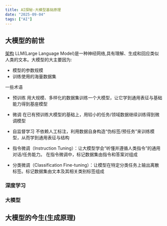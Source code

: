 ```yaml
---
title: AI探秘-大模型基础原理
date: "2025-09-04"
tags: ["AI"]
---
```


## 大模型的前世
[架构](./aiHistory/struct.png)
LLM(Large Language Model)是一种神经网络,具有理解、生成和回应类似人类的文本。大模型的大主要因为:
* 模型的参数规模
* 训练使用的海量数据集

一些术语

* 预训练  用大规模、多样化的数据集训练一个大模型，让它学到通用表征与基础能力得到基座模型
* 微调  在已有预训练大模型的基础上，用较小的任务/领域数据继续训练得到微调模型
* 自监督学习 不依赖人工标注，利用数据自身构造“伪标签/预任务”来训练模型，从而学到通用表征与结构 

* 指令微调（Instruction Tuning）：让大模型学会“听懂并遵循人类指令”的通用对话/任务能力。  在指令微调中，标记数据集由指令和答案对组成
* 分类微调（Classification Fine-tuning）：让模型在特定分类任务上输出离散标签。标记数据集由文本及其相关类别标签组成






### 深度学习


### 大模型



## 大模型的今生(生成原理)





